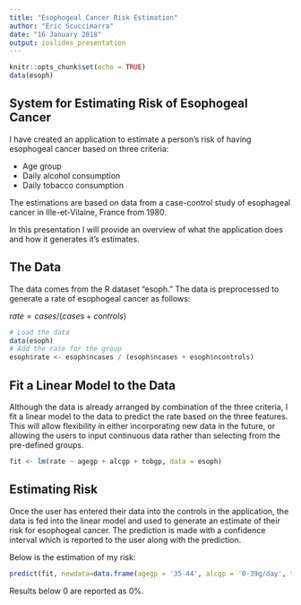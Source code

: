 ```yaml
---
title: "Esophogeal Cancer Risk Estimation"
author: "Eric Scuccimarra"
date: "16 January 2018"
output: ioslides_presentation
---
```


```r
knitr::opts_chunk$set(echo = TRUE)
data(esoph)
```

## System for Estimating Risk of Esophogeal Cancer

I have created an application to estimate a person's risk of having esophogeal cancer based on three criteria:

* Age group
* Daily alcohol consumption
* Daily tobacco consumption

The estimations are based on data from a case-control study of esophageal cancer in Ille-et-Vilaine, France from 1980.

In this presentation I will provide an overview of what the application does and how it generates it's estimates.

## The Data

The data comes from the R dataset "esoph." The data is preprocessed to generate a rate of esophogeal cancer as follows:

$rate = cases / (cases + controls)$

```r
# Load the data
data(esoph)
# Add the rate for the group
esoph$rate <- esoph$ncases / (esoph$ncases + esoph$ncontrols)
```

## Fit a Linear Model to the Data

Although the data is already arranged by combination of the three criteria, I fit a linear model to the data to predict the rate based on the three features. This will allow flexibility in either incorporating new data in the future, or allowing the users to input continuous data rather than selecting from the pre-defined groups.

```r
fit <- lm(rate ~ agegp + alcgp + tobgp, data = esoph)
```

## Estimating Risk

Once the user has entered their data into the controls in the application, the data is fed into the linear model and used to generate an estimate of their risk for esophogeal cancer. The prediction is made with a confidence interval which is reported to the user along with the prediction.

Below is the estimation of my risk:

```r
predict(fit, newdata=data.frame(agegp = '35-44', alcgp = '0-39g/day', tobgp='0-9g/day'), interval="prediction")
```
Results below 0 are reported as 0%.
